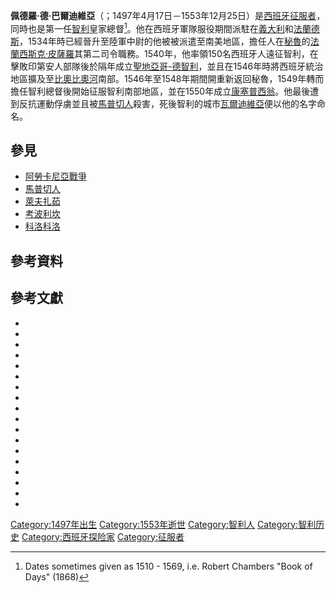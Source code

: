 {{Infobox Governor
| honorific-prefix= [[邊境總督|邊境總督]]
| name=佩德羅·德·巴爾迪維亞<br>Pedro de Valdivia
| image=Pedro de Valdivia.jpg
| order=第一任[[智利皇家總督|智利皇家總督]]
| term_start=1540年
| term_end=1547年
| monarch=[[查理五世_(神聖羅馬帝國)|卡洛斯一世]]
| primeminister=
| predecessor=無
| successor=[[法蘭西斯可·德·維拉格拉|法蘭西斯可·德·維拉格拉]]
| term_start2=1549年
| term_end2=1553年
| monarch2=[[查理五世_(神聖羅馬帝國)|卡洛斯一世]]
| primeminister2=[[佩德洛·德·拉加斯卡|佩德洛·德·拉加斯卡]]
| predecessor2=法蘭西斯可·德·維拉格拉
| successor2=法蘭西斯可·德·維拉格拉
| birth_date=1497年4月17日 
| birth_place= [[卡斯提爾|卡斯提爾]][[雷昂王國|雷昂王國]][[巴達霍斯|巴達霍斯]][[塞雷納新鎮|塞雷納新鎮]]（位於今[[西班牙|西班牙]][[埃斯特雷馬杜拉|埃斯特雷馬杜拉]]）
| death_date= 1553年12月25日（56歲）
| death_place=[[智利都督府|智利都督府]][[卡涅特_(智利)|卡涅特]][[圖卡佩爾|圖卡佩爾]]
| spouse=
| children=
| profession=
| religion=[[羅馬天主教|羅馬天主教]]
|}}

'''佩德羅·德·巴爾迪維亞'''（{{lang-es|Pedro de Valdivia}}；1497年4月17日－1553年12月25日）是[[西班牙|西班牙]][[征服者|征服者]]，同時也是第一任[[智利|智利]]皇家總督<ref>Dates sometimes given as 1510 - 1569, i.e. Robert Chambers "Book of Days" (1868)</ref>。他在西班牙軍隊服役期間派駐在[[義大利|義大利]]和[[法蘭德斯|法蘭德斯]]，1534年時已經晉升至陸軍中尉的他被被派遣至南美地區，擔任人在[[秘魯|秘魯]]的[[法蘭西斯克·皮澤洛|法蘭西斯克·皮薩羅]]其第二司令職務。1540年，他率領150名西班牙人遠征智利，在擊敗印第安人部隊後於隔年成立[[聖地亞哥-德智利|聖地亞哥-德智利]]，並且在1546年時將西班牙統治地區擴及至[[比奧比奧河|比奧比奧河]]南部。1546年至1548年期間開重新返回秘魯，1549年轉而擔任智利總督後開始征服智利南部地區，並在1550年成立[[康塞普西翁_(智利)|康塞普西翁]]。他最後遭到反抗運動俘虜並且被[[馬普切人|馬普切人]]殺害，死後智利的城市[[瓦爾迪維亞|瓦爾迪維亞]]便以他的名字命名。

== 參見 ==
* [[阿勞卡尼亞戰爭|阿勞卡尼亞戰爭]]
* [[馬普切人|馬普切人]]
* [[萊夫扎茹|萊夫扎茹]]
* [[考波利坎|考波利坎]]
* [[科洛科洛_(酋長)|科洛科洛]]

== 參考資料 ==
{{Reflist}}

== 參考文獻 ==
{{Commons+cat|Pedro de Valdivia}}
{{Refbegin}}
*{{EB1911}}
*{{Cite book |last=Amunátegui |first=Miguel Luis |authorlink=Miguel Luis Amunátegui |editor= |others= |title=Descubrimiento i conquista de Chile |url=http://www.memoriachilena.cl/archivos2/pdfs/MC0008747.pdf |format= |accessdate= |edition= |series= |volume= |origyear= |year=1913 |publisher=Imprenta, Litografía i Encuadernación Barcelona |location=Santiago, Chile |language=es |isbn= |oclc= |doi= |id= |pages=181–346 |chapter= |chapterurl= |quote= |ref= |bibcode= |laysummary= |laydate= |postscript= |lastauthoramp= |archive-date=2016-03-03 |archive-url=https://web.archive.org/web/20160303192116/http://www.memoriachilena.cl/archivos2/pdfs/MC0008747.pdf |dead-url=no }}
*{{Cite book |last=Barros Arana |first=Diego |authorlink=Diego Barros Arana |editor= |others= |title=Proceso de Pedro de Valdivia i Otros Documentos Inéditos Concernientes a Este Conquistador |url=http://www.memoriachilena.cl/archivos2/pdfs/MC0000482.pdf |format= |accessdate= |edition= |series= |volume= |origyear= |year=1873 |publisher=Librería Central de Augusto Raymond |location=Santiago, Chile |language=es |isbn= |oclc= |doi= |id= |page= |pages=392 |chapter= |chapterurl= |quote= |ref= |bibcode= |laysummary= |laydate= |postscript= |lastauthoramp= |archive-date=2016-03-03 |archive-url=https://web.archive.org/web/20160303183616/http://www.memoriachilena.cl/archivos2/pdfs/MC0000482.pdf |dead-url=no }}
*{{Cite book |last=Crow |first=John A |authorlink= |editor= |others= |title=The Epic of Latin America |url=https://archive.org/details/epicoflatinameri00crow|format= |accessdate= |edition=4th |series= |volume= |origyear= |year=1992 |publisher=University of California Press |location=New York, NY |language= |isbn= |oclc= |doi= |id= |page= |pages=331–333 |chapter= |chapterurl= |quote= |ref= |bibcode= |laysummary= |laydate= |postscript= |lastauthoramp=}}
*{{Cite web |url=http://www.xs4all.nl/~rehue/art/far1.html |title=An overview of the Mapuche and Aztec military response to the Spanish Conquest |accessdate=15 October 2008 |author= |last=Cruz Farias |first=Eduardo |authorlink= |year=2002 |work= |publisher= |location= |pages= |language= |doi= |archiveurl=https://web.archive.org/web/20040406194106/http://www.xs4all.nl/~rehue/art/far1.html |archivedate=2004-04-06 |quote= |dead-url=no }}
*{{Cite book |last=Cunninghame |first=Graham |authorlink= |author2=Robert Bontine  |editor= |others= |title=Pedro de Valdivia, Conqueror of Chile |url= |format= |accessdate= |edition= |series= |volume= |origyear= |year=1973 |publisher=Milford House Inc |location=Boston, MA |language= |isbn= |oclc= |doi= |id= |page= |pages= |chapter= |chapterurl= |quote= |ref= |bibcode= |laysummary= |laydate= |postscript= |lastauthoramp=}}
*{{Cite book |last=Ercilla |first=Alonso de |authorlink=Alonso de Ercilla |editor= |others=Eswikisource |title=La Araucana |url=http://es.wikisource.org/wiki/La_Araucana |format= |accessdate= |edition= |series= |volume= |origyear= |publisher= |location= |language=es |isbn= |oclc= |doi= |id= |page= |pages= |chapter= |chapterurl= |quote= |ref= |bibcode= |laysummary= |laydate= |postscript= |lastauthoramp= |archive-date=2020-10-30 |archive-url=https://web.archive.org/web/20201030150313/https://es.wikisource.org/wiki/La_araucana |dead-url=no }}
*{{Cite book |last=Eyzaguirre |first=Jaime |authorlink= |editor= |others= |title=Ventura de Pedro de Valdivia |url=http://www.memoriachilena.cl/archivos2/pdfs/MC0009043.pdf |format= |accessdate= |edition= |series= |volume= |origyear= |year=1942 |publisher=Ediciones Ercilla |location=Santiago, Chile |language=es |isbn= |oclc= |doi= |id= |page= |pages=198 |chapter= |chapterurl= |quote= |ref= |bibcode= |laysummary= |laydate= |postscript= |lastauthoramp= |archive-url=https://web.archive.org/web/20120218145918/http://www.memoriachilena.cl/archivos2/pdfs/MC0009043.pdf |archive-date=2012-02-18 |dead-url=yes }}
*{{Cite book |last=Gasca |first=Pedro de la |authorlink=Pedro de la Gasca |editor= |others=Transcription |title=Información secreta... sobre el estado de las provincias de Chile cuando salió de ellas Pedro de Valdivia |url=http://www.memoriachilena.cl/archivos2/pdfs/MC0008845.pdf |format= |accessdate= |edition= |series= |volume= |origyear= |year=1548 |publisher= |location=Lima, Peru |language=es |isbn= |oclc= |doi= |id= |page= |pages=2 |chapter= |chapterurl= |quote= |ref= |bibcode= |laysummary= |laydate= |postscript= |lastauthoramp= |archive-url=https://web.archive.org/web/20160303215408/http://www.memoriachilena.cl/archivos2/pdfs/MC0008845.pdf |archive-date=2016-03-03 |dead-url=yes }}
*{{Cite book |last=Góngora Marmolejo |first=Alonso de |authorlink=Alonso de Góngora Marmolejo |editor= |others= |title=Historia de Todas las Cosas que han Acaecido en el Reino de Chile y de los que lo han gobernado (1536-1575) |url=http://www.cervantesvirtual.com/FichaObra.html?Ref=1102&portal=157 |format= |accessdate= |edition= |series=Crónicas del Reino de Chile |volume= |origyear= |year=1960 |publisher=Atlas |location=Madrid, Spain |language=es |isbn= |oclc= |doi= |id= |page= |pages=75–224 |chapter= |chapterurl= |quote= |ref= |bibcode= |laysummary= |laydate= |postscript= |lastauthoramp= |archive-date=2009-05-15 |archive-url=https://web.archive.org/web/20090515013614/http://www.cervantesvirtual.com/FichaObra.html?Ref=1102 |dead-url=no }}
*{{Cite book |last=Mariño de Lobera |first=Pedro |authorlink=Pedro Mariño de Lobera |editor=Fr. Bartolomé de Escobar |others= |title=Crónica del Reino de Chile, escrita por el capitán Pedro Mariño de Lobera... reducido a nuevo método y estilo por el Padre Bartolomé de Escobar (1593) |url=http://www.cervantesvirtual.com/servlet/SirveObras/13582842323460728544424/index.htm |accessdate= |edition= |series=Crónicas del Reino de Chile |volume= |origyear= |year=1960 |publisher=Atlas |location=Madrid, Spain |language=es |isbn= |oclc= |doi= |id= |page= |pages=227–562 |chapter= |chapterurl= |quote= |ref= |bibcode= |laysummary= |laydate= |postscript= |lastauthoramp= |archive-date=2010-01-07 |archive-url=https://web.archive.org/web/20100107192207/http://www.cervantesvirtual.com/servlet/SirveObras/13582842323460728544424/index.htm |dead-url=no }}
*{{Cite book |last=Medina |first=José Toribio |authorlink=José Toribio Medina |editor= |others= |title=Diccionario Biográfico Colonial de Chile |url=http://www.memoriachilena.cl/archivos2/pdfs/MC0008968.pdf |format= |accessdate= |edition= |series= |volume= |origyear= |year=1906 |publisher=Imprenta Elzeviriana |location=Santiago, Chile |language=es |isbn= |oclc= |doi= |id= |page= |pages=1,006 |chapter= |chapterurl= |quote= |ref= |bibcode= |laysummary= |laydate= |postscript= |lastauthoramp= |archive-date=2016-03-03 |archive-url=https://web.archive.org/web/20160303193207/http://www.memoriachilena.cl/archivos2/pdfs/MC0008968.pdf |dead-url=no }}
*{{Cite book |last=Prescott |first=William H |authorlink= |editor= |others= |title=History of the Conquest of Peru |url=http://www.worldwideschool.org/library/books/hst/southamerican/HistoryoftheConquestofPeru/toc.html |accessdate= |edition= |series= |volume= |origyear= |year=1843 |publisher=The Modern Library |location=New York, NY |language= |isbn= |oclc= |doi= |id= |page= |pages= |chapter= |chapterurl= |quote= |ref= |bibcode= |laysummary= |laydate= |postscript= |lastauthoramp= |archive-date=2015-12-23 |archive-url=https://web.archive.org/web/20151223064508/http://www.worldwideschool.org/library/books/hst/southamerican/HistoryoftheConquestofPeru/toc.html |dead-url=no }}
*{{Cite book |last=Roa y Urzúa |first=Luis de |authorlink= |editor= |others= |title=La Familia de Don Pedro de Valdivia, Conquistador de Chile |url=http://www.memoriachilena.cl/archivos2/pdfs/MC0008748.pdf |format= |accessdate= |edition= |series= |volume= |origyear= |year=1935 |publisher=Imprenta de la Gavidia |location=Sevilla |language=es |isbn= |oclc= |doi= |id= |page= |pages=119 |chapter= |chapterurl= |quote= |ref= |bibcode= |laysummary= |laydate= |postscript= |lastauthoramp= |archive-url=https://web.archive.org/web/20160303195322/http://www.memoriachilena.cl/archivos2/pdfs/MC0008748.pdf |archive-date=2016-03-03 |dead-url=yes }}
*{{Cite book |last=Valdivia |first=Pedro de |authorlink=Pedro de Valdivia |editor= |others= |title=Cartas |url=http://www.cervantesvirtual.com/FichaObra.html?Ref=1101 |format= |accessdate= |edition= |series=Crónicas del Reino de Chile |volume= |origyear= |year=1960 |publisher=Atlas |location=Madrid, Spain |language=es |isbn= |oclc= |doi= |id= |page= |pages=1–74 |chapter= |chapterurl= |quote= |ref= |bibcode= |laysummary= |laydate= |postscript= |lastauthoramp= |archive-date=2019-04-12 |archive-url=https://web.archive.org/web/20190412191824/http://www.cervantesvirtual.com/FichaObra.html?Ref=1101 |dead-url=no }}
*{{Cite book |last=Vivar |first=Jerónimo de |authorlink=Jerónimo de Vivar |editor= |others= |title=Crónica y relación copiosa y verdadera de los reinos de Chile (1558) |url=http://www.artehistoria.jcyl.es/cronicas/contextos/11498.htm |accessdate= |edition= |series= |volume= |origyear= |year=1987 |publisher=ARTEHISTORIA REVISTA DIGITAL |location=Madrid, Spain |language=es |isbn= |oclc= |doi= |id= |page= |pages= |chapter= |chapterurl= |quote= |ref= |bibcode= |laysummary= |laydate= |postscript= |lastauthoramp= |archive-date=2008-05-26 |archive-url=https://web.archive.org/web/20080526101641/http://www.artehistoria.jcyl.es/cronicas/contextos/11498.htm |dead-url=no }}
*{{Cite web |url=http://www.vi-e.cl/internas/edu_dia/personaj/pedro_valdivia.htm |title=Pedro de Valdivia |accessdate=15 October 2008 |author= |last= |first= |authorlink= |work=Vi-E Educación al día |publisher= |location= |pages= |language=es |doi= |archiveurl=https://web.archive.org/web/20090327180930/http://www.vi-e.cl/internas/edu_dia/personaj/pedro_valdivia.htm |archivedate=2009-03-27 |quote= |dead-url=yes }}
*{{Cite web |url=http://www.biografiadechile.cl/detalle.php?IdContenido=385&IdCategoria=8&IdArea=35&status=S&TituloPagina=Historia%20de%20Chile |title=Pedro de Valdivia |accessdate=16 January 2009 |author= |last= |first= |authorlink= |format= |work=Biografía de Chile |publisher= |location= |pages= |language=es |doi= |archiveurl=https://web.archive.org/web/20190511072611/http://www.biografiadechile.cl/detalle.php?IdContenido=385&IdCategoria=8&IdArea=35&status=S&TituloPagina=Historia%20de%20Chile |archivedate=2019-05-11 |quote= |dead-url=no }}
{{Refend}}

{{Authority control}}
[[Category:1497年出生|Category:1497年出生]]
[[Category:1553年逝世|Category:1553年逝世]]
[[Category:智利人|Category:智利人]]
[[Category:智利历史|Category:智利历史]]
[[Category:西班牙探险家|Category:西班牙探险家]]
[[Category:征服者|Category:征服者]]